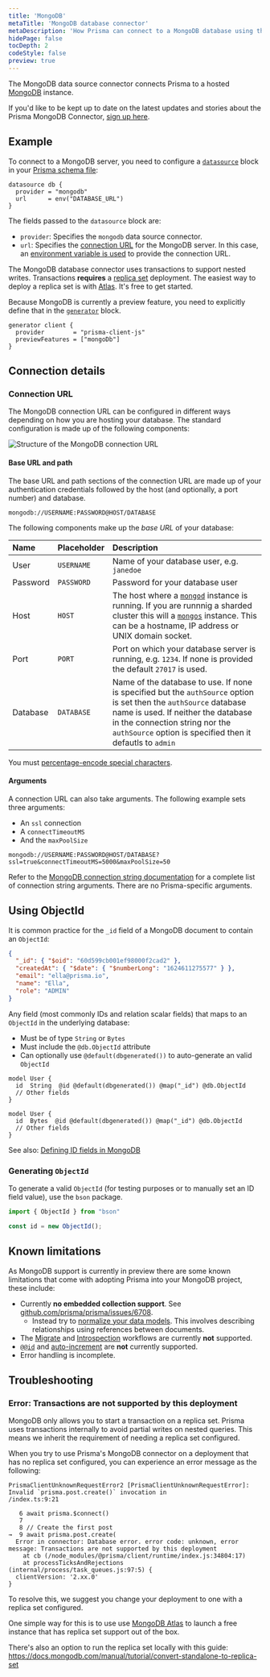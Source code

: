 ```yaml
---
title: 'MongoDB'
metaTitle: 'MongoDB database connector'
metaDescription: 'How Prisma can connect to a MongoDB database using the MongoDB database connector.'
hidePage: false
tocDepth: 2
codeStyle: false
preview: true
---
```


<TopBlock>

The MongoDB data source connector connects Prisma to a hosted [MongoDB](https://www.mongodb.com/) instance.

<Admonition type="info">

If you'd like to be kept up to date on the latest updates and stories about the Prisma MongoDB Connector, <a href="https://pris.ly/mongo">sign up here</a>.

</Admonition>

</TopBlock>

## Example

To connect to a MongoDB server, you need to configure a [`datasource`](../components/prisma-schema/data-sources) block in your [Prisma schema file](../components/prisma-schema):

```prisma file=schema.prisma
datasource db {
  provider = "mongodb"
  url      = env("DATABASE_URL")
}
```


The fields passed to the `datasource` block are:

- `provider`: Specifies the `mongodb` data source connector.
- `url`: Specifies the [connection URL](#connection-url) for the MongoDB server. In this case, an [environment variable is used](../more/environment-variables) to provide the connection URL.

<Admonition type="warning">

 The MongoDB database connector uses transactions to support nested writes. Transactions **requires** a [replica set](https://docs.mongodb.com/manual/tutorial/deploy-replica-set/) deployment. The easiest way to deploy a replica set is with [Atlas](https://docs.atlas.mongodb.com/getting-started/). It's free to get started.
</Admonition>

Because MongoDB is currently a preview feature, you need to explicitly define that in the [`generator`]() block.

```prisma file=schema.prisma
generator client {
  provider        = "prisma-client-js"
  previewFeatures = ["mongoDb"]
}
```

## Connection details

### Connection URL

The MongoDB connection URL can be configured in different ways depending on how you are hosting your database. The standard configuration is made up of the following components:

![Structure of the MongoDB connection URL](./mongodb.png)

#### Base URL and path

The base URL and path sections of the connection URL are made up of your authentication credentials followed by the host (and optionally, a port number) and database.

```
mongodb://USERNAME:PASSWORD@HOST/DATABASE
```

The following components make up the _base URL_ of your database:

| Name     | Placeholder | Description                                                                                                                                                                                                                                                                                                                                                |
| :------- | :---------- | :--------------------------------------------------------------------------------------------------------------------------------------------------------------------------------------------------------------------------------------------------------------------------------------------------------------------------------------------------------- |
| User     | `USERNAME`  | Name of your database user, e.g. `janedoe`                                                                                                                                                                                                                                                                                                                 |
| Password | `PASSWORD`  | Password for your database user                                                                                                                                                                                                                                                                                                                            |
| Host     | `HOST`      | The host where a [`mongod`](https://docs.mongodb.com/manual/reference/program/mongod/#mongodb-binary-bin.mongod) instance is running. If you are runnnig a sharded cluster this will a [`mongos`](https://docs.mongodb.com/manual/reference/program/mongos/#mongodb-binary-bin.mongos) instance. This can be a hostname, IP address or UNIX domain socket. |
| Port     | `PORT`      | Port on which your database server is running, e.g. `1234`. If none is provided the default `27017` is used.                                                                                                                                                                                                                                               |
| Database | `DATABASE`  | Name of the database to use. If none is specified but the `authSource` option is set then the `authSource` database name is used. If neither the database in the connection string nor the `authSource` option is specified then it defautls to `admin`                                                                                                    |

<Admonition type="info">

You must [percentage-encode special characters](../../../reference/database-reference/connection-urls#special-characters).

</Admonition>

#### Arguments

A connection URL can also take arguments. The following example sets three arguments:

- An `ssl` connection
- A `connectTimeoutMS`
- And the `maxPoolSize`

```
mongodb://USERNAME:PASSWORD@HOST/DATABASE?ssl=true&connectTimeoutMS=5000&maxPoolSize=50
```

Refer to the [MongoDB connection string documentation](https://docs.mongodb.com/manual/reference/connection-string/#connection-string-options) for a complete list of connection string arguments. There are no Prisma-specific arguments.

## Using <inlinecode>ObjectId</inlinecode>

It is common practice for the `_id` field of a MongoDB document to contain an `ObjectId`:

```json
{
  "_id": { "$oid": "60d599cb001ef98000f2cad2" },
  "createdAt": { "$date": { "$numberLong": "1624611275577" } },
  "email": "ella@prisma.io",
  "name": "Ella",
  "role": "ADMIN"
}
```

Any field (most commonly IDs and relation scalar fields) that maps to an `ObjectId` in the underlying database:

* Must be of type `String` or `Bytes`
* Must include the `@db.ObjectId` attribute
* Can optionally use `@default(dbgenerated())` to auto-generate an valid `ObjectId`

```prisma
model User {
  id  String  @id @default(dbgenerated()) @map("_id") @db.ObjectId
  // Other fields
}
```

```prisma
model User {
  id  Bytes  @id @default(dbgenerated()) @map("_id") @db.ObjectId
  // Other fields
}
```

See also: [Defining ID fields in MongoDB](../components/prisma-schema/data-model#defining-ids-in-mongodb)

### Generating `ObjectId`

To generate a valid `ObjectId` (for testing purposes or to manually set an ID field value), use the `bson` package.

```ts
import { ObjectId } from "bson"

const id = new ObjectId();
```

## Known limitations

As MongoDB support is currently in preview there are some known limitations that come with adopting Prisma into your MongoDB project, these include:

- Currently **no embedded collection support**. See [github.com/prisma/prisma/issues/6708](https://github.com/prisma/prisma/issues/6708).
  - Instead try to [normalize your data models](https://docs.mongodb.com/manual/core/data-model-design/#normalized-data-models). This involves
    describing relationships using references between documents.
- The [Migrate](../components/prisma-migrate) and [Introspection](../components/introspection) workflows are currently **not** supported.
- [`@@id`](../../reference/api-reference/prisma-schema-reference#id-1) and [auto-increment](../../reference/api-reference/prisma-schema-reference#generate-auto-incrementing-integers-as-ids) are **not** currently supported.
- Error handling is incomplete.

## Troubleshooting

### Error: Transactions are not supported by this deployment

MongoDB only allows you to start a transaction on a replica set. Prisma uses transactions internally to avoid partial writes on nested queries. This means we inherit the requirement of needing a replica set configured.

When you try to use Prisma's MongoDB connector on a deployment that has no replica set configured, you can experience an error message as the following:

```
PrismaClientUnknownRequestError2 [PrismaClientUnknownRequestError]: 
Invalid `prisma.post.create()` invocation in
/index.ts:9:21

   6 await prisma.$connect()
   7 
   8 // Create the first post
→  9 await prisma.post.create(
  Error in connector: Database error. error code: unknown, error message: Transactions are not supported by this deployment
    at cb (/node_modules/@prisma/client/runtime/index.js:34804:17)
    at processTicksAndRejections (internal/process/task_queues.js:97:5) {
  clientVersion: '2.xx.0'
}
```

To resolve this, we suggest you change your deployment to one with a replica set configured.

One simple way for this is to use use [MongoDB Atlas](https://www.mongodb.com/cloud/atlas) to launch a free instance that has replica set support out of the box.

There's also an option to run the replica set locally with this guide: https://docs.mongodb.com/manual/tutorial/convert-standalone-to-replica-set
